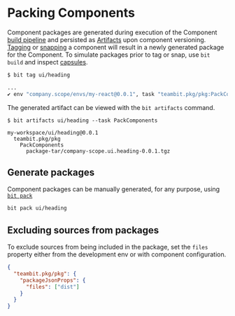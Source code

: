 # Packing Components

Component packages are generated during execution of the Component [build pipeline](/dev-services/builder/implement-build-task) and persisted as [Artifacts](/dev-services/builder/build-artifacts)
upon component versioning.
[Tagging](/components/tags) or [snapping](/components/snaps) a component will result in a newly generated package for the Component.
To simulate packages prior to tag or snap, use `bit build` and inspect [capsules](/components/component-capsules).

```bash
$ bit tag ui/heading

...
✔ env "company.scope/envs/my-react@0.0.1", task "teambit.pkg/pkg:PackComponents" has completed successfully in 1s
```

The generated artifact can be viewed with the `bit artifacts` command.

```
$ bit artifacts ui/heading --task PackComponents

my-workspace/ui/heading@0.0.1
  teambit.pkg/pkg
    PackComponents
      package-tar/company-scope.ui.heading-0.0.1.tgz
```

## Generate packages

Component packages can be manually generated, for any purpose, using [`bit pack`](/reference/cli-reference#pack)

```bash
bit pack ui/heading
```

## Excluding sources from packages

To exclude sources from being included in the package, set the `files` property either from the development env or with component configuration.

```json
{
  "teambit.pkg/pkg": {
    "packageJsonProps": {
      "files": ["dist"]
    }
  }
}
```
